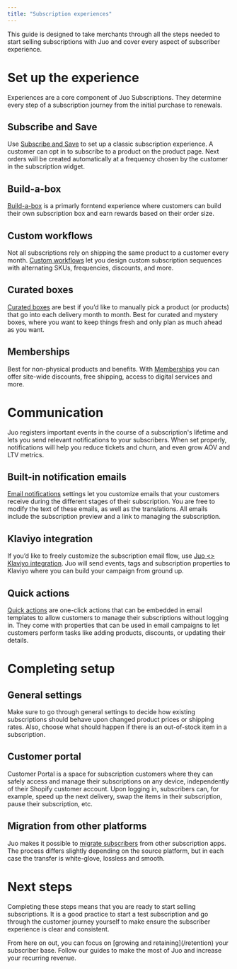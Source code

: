```yaml
---
title: "Subscription experiences"
---
```


This guide is designed to take merchants through all the steps needed to start selling subscriptions with Juo and cover every aspect of subscriber experience.

# Set up the experience

Experiences are a core component of Juo Subscriptions. They determine every step of a subscription journey from the initial purchase to renewals.

## Subscribe and Save

Use [Subscribe and Save](/subscribe-and-save) to set up a classic subscription experience. A customer can opt in to subscribe to a product on the product page. Next orders will be created automatically at a frequency chosen by the customer in the subscription widget.

## Build-a-box

[Build-a-box](/build-a-box) is a primarly forntend experience where customers can build their own subscription box and earn rewards based on their order size.

## Custom workflows

Not all subscriptions rely on shipping the same product to a customer every month. [Custom workflows](/custom-workflows) let you design custom subscription sequences with alternating SKUs, frequencies, discounts, and more.

## Curated boxes

[Curated boxes](/curated-boxes) are best if you’d like to manually pick a product (or products) that go into each delivery month to month. Best for curated and mystery boxes, where you want to keep things fresh and only plan as much ahead as you want.

## Memberships

Best for non-physical products and benefits. With [Memberships](/memberships) you can offer site-wide discounts, free shipping, access to digital services and more.

# Communication

Juo registers important events in the course of a subscription's lifetime and lets you send relevant notifications to your subscribers. When set properly, notifications will help you reduce tickets and churn, and even grow AOV and LTV metrics.

## Built-in notification emails

[Email notifications](/notifications) settings let you customize emails that your customers receive during the different stages of their subscription. You are free to modify the text of these emails, as well as the translations. All emails include the subscription preview and a link to managing the subscription.

## Klaviyo integration

If you’d like to freely customize the subscription email flow, use [Juo \<> Klaviyo integration](/klaviyo-integration). Juo will send events, tags and subscription properties to Klaviyo where you can build your campaign from ground up.

## Quick actions

[Quick actions](/quick-actions) are one-click actions that can be embedded in email templates to allow customers to manage their subscriptions without logging in. They come with properties that can be used in email campaigns to let customers perform tasks like adding products, discounts, or updating their details.

# Completing setup

## General settings

Make sure to go through general settings to decide how existing subscriptions should behave upon changed product prices or shipping rates. Also, choose what should happen if there is an out-of-stock item in a subscription.

## Customer portal

Customer Portal is a space for subscription customers where they can safely access and manage their subscriptions on any device, independently of their Shopify customer account. Upon logging in, subscribers can, for example, speed up the next delivery, swap the items in their subscription, pause their subscription, etc.

## Migration from other platforms

Juo makes it possible to [migrate subscribers](/migrating-to-juo) from other subscription apps. The process differs slightly depending on the source platform, but in each case the transfer is white-glove, lossless and smooth.

# Next steps

Completing these steps means that you are ready to start selling subscriptions. It is a good practice to start a test subscription and go through the customer journey yourself to make ensure the subscriber experience is clear and consistent.

<Check>
  From here on out, you can focus on [growing and retaining](/retention) your
  subscriber base. Follow our guides to make the most of Juo and increase your
  recurring revenue.
</Check>
